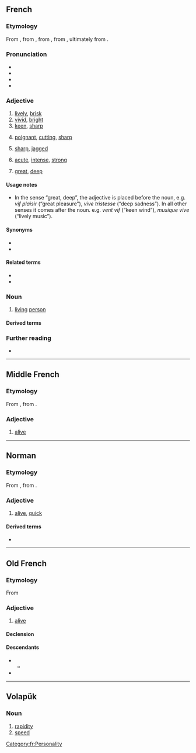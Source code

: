 {{also|víf|vîf}}
==French==

===Etymology===
From {{inh|fr|frm|vif}}, from {{inh|fr|fro|vif}}, from {{inh|fr|la|vīvus||alive, living}}, from {{inh|fr|itc-pro|*gʷīwos}}, ultimately from {{inh|fr|ine-pro|*gʷih₃wós||alive}}.

===Pronunciation===
* {{fr-IPA}}
* {{audio|fr|Fr-vif.ogg|audio}}
* {{audio|fr|Fr-Paris--vif.ogg|Audio (Paris)}}
* {{homophones|fr|vifs}}

===Adjective===
{{fr-adj}}

# [[lively]], [[brisk]]
# [[vivid]], [[bright]]
# [[keen]], [[sharp]]
# {{lb|fr|words}} [[poignant]], [[cutting]], [[sharp]]
# {{lb|fr|edges}} [[sharp]], [[jagged]]
# {{lb|fr|pain}} [[acute]], [[intense]], [[strong]]
# {{lb|fr|feelings|emotions}} [[great]], [[deep]]

====Usage notes====
* In the sense “great, deep”, the adjective is placed before the noun, e.g. ''vif plaisir'' (“great pleasure”), ''vive tristesse'' (“deep sadness”). In all other senses it comes after the noun. e.g. ''vent vif'' (“keen wind”), ''musique vive'' (“lively music”).

====Synonyms====
* {{l|fr|violent}}
* {{l|fr|vivant}}

====Related terms====
* {{l|fr|vivement}}
* {{l|fr|vivre}}

===Noun===
{{fr-noun|m}}

# [[living]] [[person]]

====Derived terms====
{{col3|fr
|à vif
|avoir les nerfs à vif
|de vive voix
|écorché vif
|entrer dans le vif du sujet
|forces vives
|mémoire vive
|piquer au vif}}

===Further reading===
* {{R:TLFi}}

[[Category:fr:Personality]]
----

==Middle French==

===Etymology===
From {{inh|frm|fro|vif}}, from {{inh|frm|la|vīvus||alive, living}}.

===Adjective===
{{frm-adj|f=vifve|fpl=vifves}}

# [[alive]]

----

==Norman==

===Etymology===
From {{inh|nrf|fro|vif}}, from {{inh|nrf|la|vīvus||alive, living}}.

===Adjective===
{{nrf-adj|f=vive}}

# {{lb|nrf|Jersey}} [[alive]], [[quick]]

====Derived terms====
* {{l|nrf|vivement}}

----

==Old French==

===Etymology===
From {{inh|fro|la|vīvus||alive, living}}

===Adjective===
{{fro-adj|f=vive}}

# [[alive]]

====Declension====
{{fro-decl-adj|ssm={{l|fro|vis}} or less commonly {{l|fro|vifs}}|opm={{l|fro|vis}} or less commonly {{l|fro|vifs}}|ssf=vive|osf=vive|spf=vives|opf=vives}}

====Descendants====
* {{desc|frm|vif}}
** {{desc|fr|vif}}
* {{desc|nrf|vif}}

----

==Volapük==

===Noun===
{{head|vo|noun}}

# [[rapidity]]
# [[speed]]<!--aren't these two the same?-->